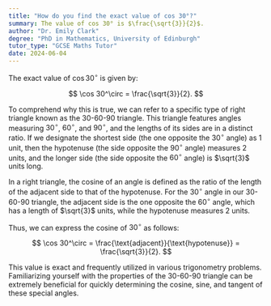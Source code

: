 ```yaml
---
title: "How do you find the exact value of cos 30°?"
summary: The value of cos 30° is $\frac{\sqrt{3}}{2}$.
author: "Dr. Emily Clark"
degree: "PhD in Mathematics, University of Edinburgh"
tutor_type: "GCSE Maths Tutor"
date: 2024-06-04
---
```


The exact value of $\cos 30^\circ$ is given by:

$$
\cos 30^\circ = \frac{\sqrt{3}}{2}.
$$

To comprehend why this is true, we can refer to a specific type of right triangle known as the 30-60-90 triangle. This triangle features angles measuring $30^\circ$, $60^\circ$, and $90^\circ$, and the lengths of its sides are in a distinct ratio. If we designate the shortest side (the one opposite the $30^\circ$ angle) as $1$ unit, then the hypotenuse (the side opposite the $90^\circ$ angle) measures $2$ units, and the longer side (the side opposite the $60^\circ$ angle) is $\sqrt{3}$ units long.

In a right triangle, the cosine of an angle is defined as the ratio of the length of the adjacent side to that of the hypotenuse. For the $30^\circ$ angle in our 30-60-90 triangle, the adjacent side is the one opposite the $60^\circ$ angle, which has a length of $\sqrt{3}$ units, while the hypotenuse measures $2$ units.

Thus, we can express the cosine of $30^\circ$ as follows:

$$
\cos 30^\circ = \frac{\text{adjacent}}{\text{hypotenuse}} = \frac{\sqrt{3}}{2}.
$$

This value is exact and frequently utilized in various trigonometry problems. Familiarizing yourself with the properties of the 30-60-90 triangle can be extremely beneficial for quickly determining the cosine, sine, and tangent of these special angles.
    